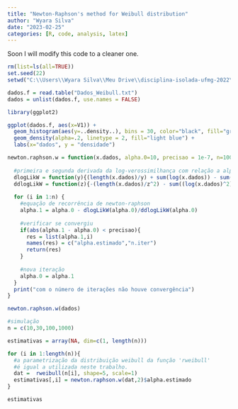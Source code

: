 ---
title: "Newton-Raphson's method for Weibull distribution"
author: "Wyara Silva"
date: "2023-02-25"
categories: [R, code, analysis, latex]
---

Soon I will modify this code to a cleaner one.

```{r}
rm(list=ls(all=TRUE))
set.seed(22)
setwd("C:\\Users\\Wyara Silva\\Meu Drive\\disciplina-isolada-ufmg-2022\\inferencia-estatistica\\trabalho-1")

dados.f = read.table("Dados_Weibull.txt")
dados = unlist(dados.f, use.names = FALSE)

library(ggplot2)

ggplot(dados.f, aes(x=V1)) + 
  geom_histogram(aes(y=..density..), bins = 30, color="black", fill="grey")+
  geom_density(alpha=.2, linetype = 2, fill="light blue") +
  labs(x="dados", y = "densidade")

newton.raphson.w = function(x.dados, alpha.0=10, precisao = 1e-7, n=100){
  
  #primeira e segunda derivada da log-verossimilhança com relação a alpha
  dlogLikW = function(y){(length(x.dados)/y) + sum(log(x.dados)) - sum(log(x.dados)*(x.dados^y))}
  ddlogLikW = function(z){-(length(x.dados)/z^2) - sum((log(x.dados)^2)*(x.dados^z))}
  
  for (i in 1:n) {
    #equação de recorrência de newton-raphson
    alpha.1 = alpha.0 - dlogLikW(alpha.0)/ddlogLikW(alpha.0)
    
    #verificar se convergiu
    if(abs(alpha.1 - alpha.0) < precisao){
      res = list(alpha.1,i)
      names(res) = c("alpha.estimado","n.iter")
      return(res)
    }
    
    #nova iteração
    alpha.0 = alpha.1
  }
  print("com o número de iterações não houve convergência")
}

newton.raphson.w(dados)

#simulação
n = c(10,30,100,1000)

estimativas = array(NA, dim=c(1, length(n)))

for (i in 1:length(n)){
  #a parametrização da distribuição weibull da função 'rweibull'
  #é igual a utilizada neste trabalho.
  dat =  rweibull(n[i], shape=5, scale=1)
  estimativas[,i] = newton.raphson.w(dat,2)$alpha.estimado
}

estimativas
```
